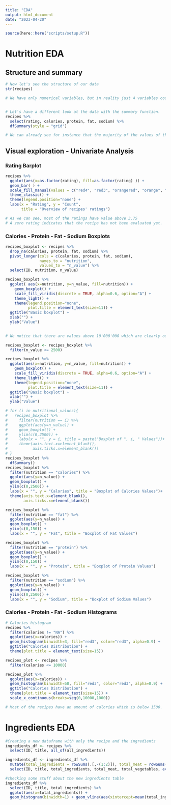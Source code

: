 ```yaml
---
title: "EDA"
output: html_document
date: "2023-04-20"
---
```


```r
source(here::here("scripts/setup.R"))
```

# Nutrition EDA

## Structure and summary

```r

# Now let's see the structure of our data
str(recipes)

# We have only numerical variables, but in reality just 4 variables could be considered as such. More in particular, "rating", "calories", "protein", "fat" and "sodium" could be considered as such. The other variables should be considered as a categorical variable since they allow only for 0 or 1 values.


# Let's have a different look at the data with the summary function.
recipes %>% 
  select(rating, calories, protein, fat, sodium) %>% 
  dfSummary(style = "grid")

# We can already see for instance that the majority of the values of the variable "rating" are 4.38 (40% of the total). Moreover, we observe that the variables "calories", "protein", "fat" and "sodium" have roughly 20% of missing values.
```

## Visual exploration - Univariate Analysis

### Rating Barplot
```r
recipes %>% 
  ggplot(aes(x=as.factor(rating), fill=as.factor(rating) )) +  
  geom_bar( ) +
  scale_fill_manual(values = c("red4", "red3", "orangered", "orange", "gold", "greenyellow", "green3", "green4") ) +
  theme_classic() +
  theme(legend.position="none") +
  labs(x = "Rating", y = "Count", 
       title = "Overview of recipes' ratings")

# As we can see, most of the ratings have value above 3.75
# A zero rating indicates that the recipe has not been evaluated yet.

```

### Calories - Protein - Fat - Sodium  Boxplots
```r
recipes_boxplot <- recipes %>%  
  drop_na(calories, protein, fat, sodium) %>% 
  pivot_longer(cols = c(calories, protein, fat, sodium),
               names_to = "nutrition",
               values_to = "n_value") %>% 
  select(ID, nutrition, n_value)

recipes_boxplot %>%
  ggplot( aes(x=nutrition, y=n_value, fill=nutrition)) +
    geom_boxplot() +
    scale_fill_viridis(discrete = TRUE, alpha=0.6, option="A") +
    theme_light() +
    theme(legend.position="none",
          plot.title = element_text(size=11)) +
  ggtitle("Basic boxplot") +
  xlab("") +
  ylab("Value")
  

# We notice that there are values above 10'000'000 which are clearly outliers. We must then discard those values in order to continue with a meaningful analysis. At this stage, from a visual point of view we cannot extract any relevant information.

recipes_boxplot <- recipes_boxplot %>% 
  filter(n_value <= 2500)

recipes_boxplot %>%
  ggplot(aes(x=nutrition, y=n_value, fill=nutrition)) +
    geom_boxplot() +
    scale_fill_viridis(discrete = TRUE, alpha=0.6, option="A") +
    theme_light() +
    theme(legend.position="none",
          plot.title = element_text(size=11)) +
  ggtitle("Basic boxplot") +
  xlab("") +
  ylab("Value")
```

```r
# for (i in nutritional_values){
#   recipes_boxplot %>% 
#     filter(nutrition == i) %>% 
#     ggplot(aes(y=n_value)) +
#     geom_boxplot() +
#     ylim(c(0,2500)) + 
#     labs(x = "", y = i, title = paste("Boxplot of ", i, " Values"))+
#     theme(axis.text.x=element_blank(),
#           axis.ticks.x=element_blank())
# }
recipes_boxplot %>% 
  dfSummary()
recipes_boxplot %>% 
  filter(nutrition == "calories") %>% 
  ggplot(aes(y=n_value)) +
  geom_boxplot() +
  ylim(c(0,2500)) + 
  labs(x = "", y = "Calories", title = "Boxplot of Calories Values")+
  theme(axis.text.x=element_blank(),
        axis.ticks.x=element_blank())

recipes_boxplot %>% 
  filter(nutrition == "fat") %>% 
  ggplot(aes(y=n_value)) +
  geom_boxplot() +
  ylim(c(0,150)) + 
  labs(x = "", y = "Fat", title = "Boxplot of Fat Values")

recipes_boxplot %>% 
  filter(nutrition == "protein") %>% 
  ggplot(aes(y=n_value)) +
  geom_boxplot() +
  ylim(c(0,150)) + 
  labs(x = "", y = "Protein", title = "Boxplot of Protein Values")

recipes_boxplot %>% 
  filter(nutrition == "sodium") %>% 
  ggplot(aes(y=n_value)) +
  geom_boxplot() +
  ylim(c(0,2500)) + 
  labs(x = "", y = "Sodium", title = "Boxplot of Sodium Values")
```

### Calories - Protein - Fat - Sodium  Histograms
```r
# Calories histogram
recipes %>% 
  filter(calories != "NA") %>% 
  ggplot(aes(x=calories)) +
  geom_histogram(binwidth=3, fill="red3", color="red3", alpha=0.9) +
  ggtitle("Calories Distribution") +
  theme(plot.title = element_text(size=15))

recipes_plot <- recipes %>% 
  filter(calories <= 10000)

recipes_plot %>% 
  ggplot(aes(x=calories)) +
  geom_histogram(binwidth=50, fill="red3", color="red3", alpha=0.9) +
  ggtitle("Calories Distribution") +
  theme(plot.title = element_text(size=15)) +
  scale_x_continuous(breaks=seq(0,10000,1000))

# Most of the recipes have an amount of calories which is below 1500.

```

# Ingredients EDA

```r
#Creating a new dataframe with only the recipe and the ingredients
ingredients_df <- recipes %>% 
  select(ID, title, all_of(all_ingredients))

ingredients_df <- ingredients_df %>% 
  mutate(total_ingredients = rowSums(.[,-(1:2)]), total_meat = rowSums(select(., all_of(meat))), total_vegetables = rowSums(select(., all_of(vegetables)))) %>% 
  select(ID, title, total_ingredients, total_meat, total_vegetables, everything())

#checking some stuff about the new ingredients table
ingredients_df %>% 
  select(ID, title, total_ingredients) %>% 
  ggplot(aes(x=total_ingredients)) + 
  geom_histogram(binwidth=1) + geom_vline(aes(xintercept=mean(total_ingredients)),color="blue", linetype="dashed", size=1)
```
